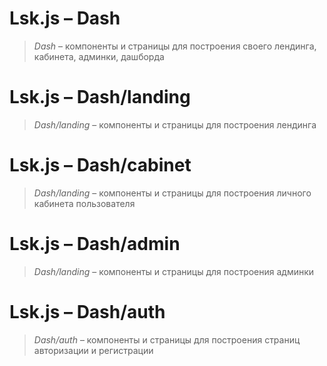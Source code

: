 

<Meta
  title="dash/index"
/>

# Lsk.js – Dash

> *Dash* – компоненты и страницы  для построения своего лендинга, кабинета, админки, дашборда 

# Lsk.js – Dash/landing

> *Dash/landing* – компоненты и страницы для построения лендинга


# Lsk.js – Dash/cabinet

> *Dash/landing* – компоненты и страницы  для построения личного кабинета пользователя

# Lsk.js – Dash/admin

> *Dash/landing* – компоненты и страницы  для построения админки

# Lsk.js – Dash/auth

> *Dash/auth* – компоненты и страницы  для построения страниц авторизации и регистрации
